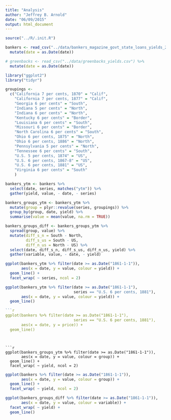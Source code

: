 ```yaml
---
title: "Analysis"
author: "Jeffrey B. Arnold"
date: "06/09/2015"
output: html_document
---
```


```r
source("../R/.init.R")

bankers <- read_csv("../data/bankers_magazine_govt_state_loans_yields_2.csv") %>%
  mutate(date = as.Date(date))

# greenbacks <- read_csv("../data/greenbacks_yields.csv") %>%
  mutate(date = as.Date(date))

```


```r
library("ggplot2")
library("tidyr")

groupings <-
  c("California 7 per cents, 1870" = "Calif", 
    "California 7 per cents, 1877" = "Calif", 
    "Georgia 6 per cents" = "South", 
    "Indiana 5 per cents" = "North", 
    "Indiana 6 per cents" = "North", 
    "Kentucky 6 per cents" = "Border", 
    "Louisiana 6 per cents" = "South", 
    "Missouri 6 per cents" = "Border", 
    "North Carolina 6 per cents" = "South", 
    "Ohio 6 per cents, 1875" = "North", 
    "Ohio 6 per cents, 1886" = "North", 
    "Pennsylvania 5 per cents" = "North", 
    "Tennessee 6 per cents" = "South", 
    "U.S. 5 per cents, 1874" = "US", 
    "U.S. 6 per cents, 1867-8" = "US",
    "U.S. 6 per cents, 1881" = "US", 
    "Virginia 6 per cents" = "South"
    )

bankers_ytm <- bankers %>%
  select(date, series, matches("ytm")) %>%
  gather(yield, value, - date, - series)

bankers_groups_ytm <- bankers_ytm %>%
  mutate(group = plyr::revalue(series, groupings)) %>%
  group_by(group, date, yield) %>%
  summarise(value = mean(value, na.rm = TRUE))

bankers_groups_diff <- bankers_groups_ytm %>%
  spread(group, value) %>%
  mutate(diff_s_n = South - North,
         diff_s_us = South - US,
         diff_n_us = North - US) %>%
  select(date, diff_s_n, diff_s_us, diff_n_us, yield) %>%
  gather(variable, value, - date, - yield)
```

```r
ggplot(bankers_ytm %>% filter(date >= as.Date("1861-1-1")),
       aes(x = date, y = value, colour = yield)) +
  geom_line() +
  facet_wrap( ~ series, ncol = 2)

```

```r
ggplot(bankers_ytm %>% filter(date >= as.Date("1861-1-1"),
                              series == "U.S. 6 per cents, 1881"),
       aes(x = date, y = value, colour = yield)) +
  geom_line()

```

```r
```r
ggplot(bankers %>% filter(date >= as.Date("1861-1-1"),
                              series == "U.S. 6 per cents, 1881"),
       aes(x = date, y = price)) +
  geom_line()

```
```


```r

ggplot(bankers_groups_ytm %>% filter(date >= as.Date("1861-1-1")),
       aes(x = date, y = value, colour = group)) +
  geom_line() +
  facet_wrap( ~ yield, ncol = 2)

```

```r
ggplot(bankers %>% filter(date >= as.Date("1861-1-1")),
       aes(x = date, y = value, colour = group)) +
  geom_line() +
  facet_wrap( ~ yield, ncol = 2)
```


```r
ggplot(bankers_groups_diff %>% filter(date >= as.Date("1861-1-1")),
       aes(x = date, y = value, colour = variable)) +
  facet_wrap( ~ yield) +
  geom_line()
```


